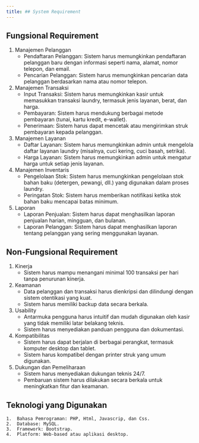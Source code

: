 ---
title: ## System Requirement
---

## Fungsional Requirement
1. Manajemen Pelanggan
    -	Pendaftaran Pelanggan: Sistem harus memungkinkan pendaftaran pelanggan baru dengan informasi seperti nama, alamat, nomor telepon, dan email.
    -	Pencarian Pelanggan: Sistem harus memungkinkan pencarian data pelanggan berdasarkan nama atau nomor telepon.
2. Manajemen Transaksi
    -	Input Transaksi: Sistem harus memungkinkan kasir untuk memasukkan transaksi laundry, termasuk jenis layanan, berat, dan harga.
    -	Pembayaran: Sistem harus mendukung berbagai metode pembayaran (tunai, kartu kredit, e-wallet).
    -	Penerimaan: Sistem harus dapat mencetak atau mengirimkan struk pembayaran kepada pelanggan.
3. Manajemen Layanan
    -	Daftar Layanan: Sistem harus memungkinkan admin untuk mengelola daftar layanan laundry (misalnya, cuci kering, cuci basah, setrika).
    -	Harga Layanan: Sistem harus memungkinkan admin untuk mengatur harga untuk setiap jenis layanan.
4. Manajemen Inventaris
    -	Pengelolaan Stok: Sistem harus memungkinkan pengelolaan stok bahan baku (detergen, pewangi, dll.) yang digunakan dalam proses laundry.
    -	Peringatan Stok: Sistem harus memberikan notifikasi ketika stok bahan baku mencapai batas minimum.
5. Laporan
    -	Laporan Penjualan: Sistem harus dapat menghasilkan laporan penjualan harian, mingguan, dan bulanan.
    -	Laporan Pelanggan: Sistem harus dapat menghasilkan laporan tentang pelanggan yang sering menggunakan layanan.

## Non-Fungsional Requirement
1. Kinerja
    -	Sistem harus mampu menangani minimal 100 transaksi per hari tanpa penurunan kinerja.
2. Keamanan
    -	Data pelanggan dan transaksi harus dienkripsi dan dilindungi dengan sistem otentikasi yang kuat.
    -	Sistem harus memiliki backup data secara berkala.
3. Usability
    -	Antarmuka pengguna harus intuitif dan mudah digunakan oleh kasir yang tidak memiliki latar belakang teknis.
    -	Sistem harus menyediakan panduan pengguna dan dokumentasi.
4. Kompatibilitas
    -	Sistem harus dapat berjalan di berbagai perangkat, termasuk komputer desktop dan tablet.
    -	Sistem harus kompatibel dengan printer struk yang umum digunakan.
5. Dukungan dan Pemeliharaan
    -	Sistem harus menyediakan dukungan teknis 24/7.
    -	Pembaruan sistem harus dilakukan secara berkala untuk meningkatkan fitur dan keamanan.

## Teknologi yang Digunakan
    1.	Bahasa Pemrograman: PHP, Html, Javascrip, dan Css.
    2.	Database: MySQL.
    3.	Framework: Bootstrap.
    4.	Platform: Web-based atau aplikasi desktop.

